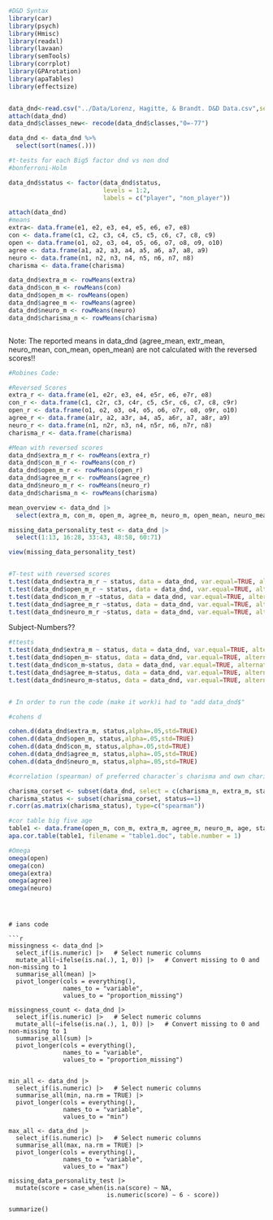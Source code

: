 ```r
#D&D Syntax
library(car)
library(psych)
library(Hmisc)
library(readxl)
library(lavaan)
library(semTools)
library(corrplot)
library(GPArotation)
library(apaTables)
library(effectsize)


data_dnd<-read.csv("../Data/Lorenz, Hagitte, & Brandt. D&D Data.csv",sep = ";",na.strings = "-77")
attach(data_dnd)
data_dnd$classes_new<- recode(data_dnd$classes,"0=-77")

data_dnd <- data_dnd %>%
  select(sort(names(.)))

#t-tests for each Big5 factor dnd vs non dnd 
#bonferroni-Holm

data_dnd$status <- factor(data_dnd$status,
                          levels = 1:2,
                          labels = c("player", "non_player"))

attach(data_dnd)
#means
extra<- data.frame(e1, e2, e3, e4, e5, e6, e7, e8)
con <- data.frame(c1, c2, c3, c4, c5, c5, c6, c7, c8, c9)
open <- data.frame(o1, o2, o3, o4, o5, o6, o7, o8, o9, o10)
agree <- data.frame(a1, a2, a3, a4, a5, a6, a7, a8, a9)
neuro <- data.frame(n1, n2, n3, n4, n5, n6, n7, n8)
charisma <- data.frame(charisma)

data_dnd$extra_m <- rowMeans(extra)
data_dnd$con_m <- rowMeans(con)
data_dnd$open_m <- rowMeans(open)
data_dnd$agree_m <- rowMeans(agree)
data_dnd$neuro_m <- rowMeans(neuro)
data_dnd$charisma_n <- rowMeans(charisma)



```

Note: The reported means in data_dnd (agree_mean, extr_mean, neuro_mean, con_mean, open_mean) are not calculated with the reversed scores!!


```r
#Robines Code:

#Reversed Scores
extra_r <- data.frame(e1, e2r, e3, e4, e5r, e6, e7r, e8)
con_r <- data.frame(c1, c2r, c3, c4r, c5, c5r, c6, c7, c8, c9r)
open_r <- data.frame(o1, o2, o3, o4, o5, o6, o7r, o8, o9r, o10)
agree_r <- data.frame(a1r, a2, a3r, a4, a5, a6r, a7, a8r, a9)
neuro_r <- data.frame(n1, n2r, n3, n4, n5r, n6, n7r, n8)
charisma_r <- data.frame(charisma)

#Mean with reversed scores
data_dnd$extra_m_r <- rowMeans(extra_r)
data_dnd$con_m_r <- rowMeans(con_r)
data_dnd$open_m_r <- rowMeans(open_r)
data_dnd$agree_m_r <- rowMeans(agree_r)
data_dnd$neuro_m_r <- rowMeans(neuro_r)
data_dnd$charisma_n <- rowMeans(charisma)

mean_overview <- data_dnd |>
  select(extra_m, con_m, open_m, agree_m, neuro_m, open_mean, neuro_mean, extr_mean, agree_mean, con_mean, extra_m_r, con_m_r, open_m_r, agree_m_r, neuro_m_r)

missing_data_personality_test <- data_dnd |>
  select(1:13, 16:28, 33:43, 48:58, 60:71)

view(missing_data_personality_test)


#T-test with reversed scores
t.test(data_dnd$extra_m_r ~ status, data = data_dnd, var.equal=TRUE, alternative="two.sided", p.adjust.methods="bonferroni")
t.test(data_dnd$open_m_r ~ status, data = data_dnd, var.equal=TRUE, alternative="two.sided", p.adjust.methods="bonferroni")
t.test(data_dnd$con_m_r ~status, data = data_dnd, var.equal=TRUE, alternative="two.sided", p.adjust.methods="bonferroni")
t.test(data_dnd$agree_m_r ~status, data = data_dnd, var.equal=TRUE, alternative="two.sided", p.adjust.methods="bonferroni")
t.test(data_dnd$neuro_m_r ~status, data = data_dnd, var.equal=TRUE, alternative="two.sided", p.adjust.methods="bonferroni")


```

Subject-Numbers??

```r

#ttests
t.test(data_dnd$extra_m ~ status, data = data_dnd, var.equal=TRUE, alternative="two.sided", p.adjust.methods="bonferroni")
t.test(data_dnd$open_m~ status, data = data_dnd, var.equal=TRUE, alternative="two.sided", p.adjust.methods="bonferroni")
t.test(data_dnd$con_m~status, data = data_dnd, var.equal=TRUE, alternative="two.sided", p.adjust.methods="bonferroni")
t.test(data_dnd$agree_m~status, data = data_dnd, var.equal=TRUE, alternative="two.sided", p.adjust.methods="bonferroni")
t.test(data_dnd$neuro_m~status, data = data_dnd, var.equal=TRUE, alternative="two.sided", p.adjust.methods="bonferroni")


# In order to run the code (make it work)i had to "add data_dnd$"
```

```r

#cohens d

cohen.d(data_dnd$extra_m, status,alpha=.05,std=TRUE)
cohen.d(data_dnd$open_m, status,alpha=.05,std=TRUE)
cohen.d(data_dnd$con_m, status,alpha=.05,std=TRUE)
cohen.d(data_dnd$agree_m, status,alpha=.05,std=TRUE)
cohen.d(data_dnd$neuro_m, status,alpha=.05,std=TRUE)

#correlation (spearman) of preferred character`s charisma and own charisma (reported extraversion)

charisma_corset <- subset(data_dnd, select = c(charisma_n, extra_m, status))
charisma_status <- subset(charisma_corset, status==1)
r.corr(as.matrix(charisma_status), type=c("spearman"))

#cor table big five age 
table1 <- data.frame(open_m, con_m, extra_m, agree_m, neuro_m, age, status, education)
apa.cor.table(table1, filename = "table1.doc", table.number = 1)

#Omega
omega(open)
omega(con)
omega(extra)
omega(agree)
omega(neuro)



```



```


# ians code

```r
missingness <- data_dnd |>
  select_if(is.numeric) |>   # Select numeric columns
  mutate_all(~ifelse(is.na(.), 1, 0)) |>   # Convert missing to 0 and non-missing to 1
  summarise_all(mean) |>
  pivot_longer(cols = everything(),
               names_to = "variable",
               values_to = "proportion_missing")

missingness_count <- data_dnd |>
  select_if(is.numeric) |>   # Select numeric columns
  mutate_all(~ifelse(is.na(.), 1, 0)) |>   # Convert missing to 0 and non-missing to 1
  summarise_all(sum) |>
  pivot_longer(cols = everything(),
               names_to = "variable",
               values_to = "proportion_missing")


min_all <- data_dnd |>
  select_if(is.numeric) |>   # Select numeric columns
  summarise_all(min, na.rm = TRUE) |>
  pivot_longer(cols = everything(),
               names_to = "variable",
               values_to = "min")

max_all <- data_dnd |>
  select_if(is.numeric) |>   # Select numeric columns
  summarise_all(max, na.rm = TRUE) |>
  pivot_longer(cols = everything(),
               names_to = "variable",
               values_to = "max")
               
missing_data_personality_test |>
  mutate(score = case_when(is.na(score) ~ NA,
                           is.numeric(score) ~ 6 - score))

summarize()

```


